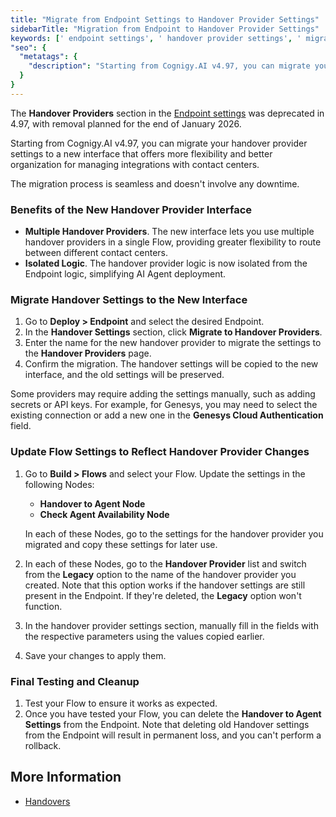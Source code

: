 ```yaml
---
title: "Migrate from Endpoint Settings to Handover Provider Settings"
sidebarTitle: "Migration from Endpoint to Handover Provider Settings"
keywords: [' endpoint settings', ' handover provider settings', ' migration guide']
"seo": {
  "metatags": {
    "description": "Starting from Cognigy.AI v4.97, you can migrate your handover provider settings to a new interface that provides more flexibility and better organization."
  }
}
---
```


The **Handover Providers** section in the [Endpoint settings](/ai/agents/deploy/endpoints/handover-settings) was deprecated in 4.97, with removal planned for the end of January 2026.

Starting from Cognigy.AI v4.97, you can migrate your handover provider settings to a new interface that offers more flexibility and better organization for managing integrations with contact centers.

The migration process is seamless and doesn't involve any downtime.

### Benefits of the New Handover Provider Interface

- **Multiple Handover Providers**. The new interface lets you use multiple handover providers in a single Flow, providing greater flexibility to route between different contact centers.
- **Isolated Logic**. The handover provider logic is now isolated from the Endpoint logic, simplifying AI Agent deployment.

### Migrate Handover Settings to the New Interface

1. Go to **Deploy > Endpoint** and select the desired Endpoint.
2. In the **Handover Settings** section, click **Migrate to Handover Providers**.
3. Enter the name for the new handover provider to migrate the settings to the **Handover Providers** page.
4. Confirm the migration. The handover settings will be copied to the new interface, and the old settings will be preserved.

Some providers may require adding the settings manually, such as adding secrets or API keys.
For example, for Genesys, you may need to select the existing connection or add a new one in the **Genesys Cloud Authentication** field.

### Update Flow Settings to Reflect Handover Provider Changes

1. Go to **Build > Flows** and select your Flow. Update the settings in the following Nodes:
    - **Handover to Agent Node**
    - **Check Agent Availability Node**
   
    In each of these Nodes, go to the settings for the handover provider you migrated and copy these settings for later use.

2. In each of these Nodes, go to the **Handover Provider** list and switch from the **Legacy** option to the name of the handover provider you created. Note that this option works if the handover settings are still present in the Endpoint. If they're deleted, the **Legacy** option won't function.
3. In the handover provider settings section, manually fill in the fields with the respective parameters using the values copied earlier.
4. Save your changes to apply them.

### Final Testing and Cleanup

1. Test your Flow to ensure it works as expected. 
2. Once you have tested your Flow, you can delete the **Handover to Agent Settings** from the Endpoint. Note that deleting old Handover settings from the Endpoint will result in permanent loss, and you can't perform a rollback.

## More Information

- [Handovers](/ai/escalate/handovers)